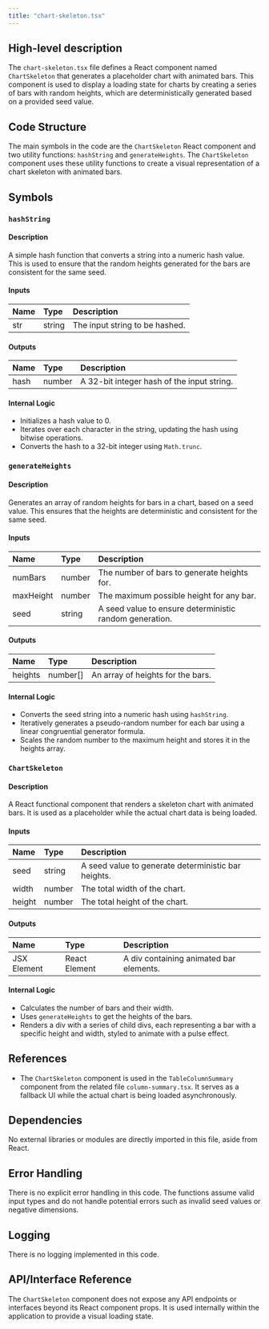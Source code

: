 ```yaml
---
title: "chart-skeleton.tsx"
---
```


## High-level description

The `chart-skeleton.tsx` file defines a React component named `ChartSkeleton` that generates a placeholder chart with animated bars. This component is used to display a loading state for charts by creating a series of bars with random heights, which are deterministically generated based on a provided seed value.

## Code Structure

The main symbols in the code are the `ChartSkeleton` React component and two utility functions: `hashString` and `generateHeights`. The `ChartSkeleton` component uses these utility functions to create a visual representation of a chart skeleton with animated bars.

## Symbols

### `hashString`
#### Description
A simple hash function that converts a string into a numeric hash value. This is used to ensure that the random heights generated for the bars are consistent for the same seed.

#### Inputs
| Name | Type | Description |
|:-----|:-----|:------------|
| str  | string | The input string to be hashed. |

#### Outputs
| Name | Type | Description |
|:-----|:-----|:------------|
| hash | number | A 32-bit integer hash of the input string. |

#### Internal Logic
- Initializes a hash value to 0.
- Iterates over each character in the string, updating the hash using bitwise operations.
- Converts the hash to a 32-bit integer using `Math.trunc`.

### `generateHeights`
#### Description
Generates an array of random heights for bars in a chart, based on a seed value. This ensures that the heights are deterministic and consistent for the same seed.

#### Inputs
| Name | Type | Description |
|:-----|:-----|:------------|
| numBars   | number | The number of bars to generate heights for. |
| maxHeight | number | The maximum possible height for any bar. |
| seed      | string | A seed value to ensure deterministic random generation. |

#### Outputs
| Name | Type | Description |
|:-----|:-----|:------------|
| heights | number[] | An array of heights for the bars. |

#### Internal Logic
- Converts the seed string into a numeric hash using `hashString`.
- Iteratively generates a pseudo-random number for each bar using a linear congruential generator formula.
- Scales the random number to the maximum height and stores it in the heights array.

### `ChartSkeleton`
#### Description
A React functional component that renders a skeleton chart with animated bars. It is used as a placeholder while the actual chart data is being loaded.

#### Inputs
| Name | Type | Description |
|:-----|:-----|:------------|
| seed   | string | A seed value to generate deterministic bar heights. |
| width  | number | The total width of the chart. |
| height | number | The total height of the chart. |

#### Outputs
| Name | Type | Description |
|:-----|:-----|:------------|
| JSX Element | React Element | A div containing animated bar elements. |

#### Internal Logic
- Calculates the number of bars and their width.
- Uses `generateHeights` to get the heights of the bars.
- Renders a div with a series of child divs, each representing a bar with a specific height and width, styled to animate with a pulse effect.

## References

- The `ChartSkeleton` component is used in the `TableColumnSummary` component from the related file `column-summary.tsx`. It serves as a fallback UI while the actual chart is being loaded asynchronously.

## Dependencies

No external libraries or modules are directly imported in this file, aside from React.

## Error Handling

There is no explicit error handling in this code. The functions assume valid input types and do not handle potential errors such as invalid seed values or negative dimensions.

## Logging

There is no logging implemented in this code.

## API/Interface Reference

The `ChartSkeleton` component does not expose any API endpoints or interfaces beyond its React component props. It is used internally within the application to provide a visual loading state.